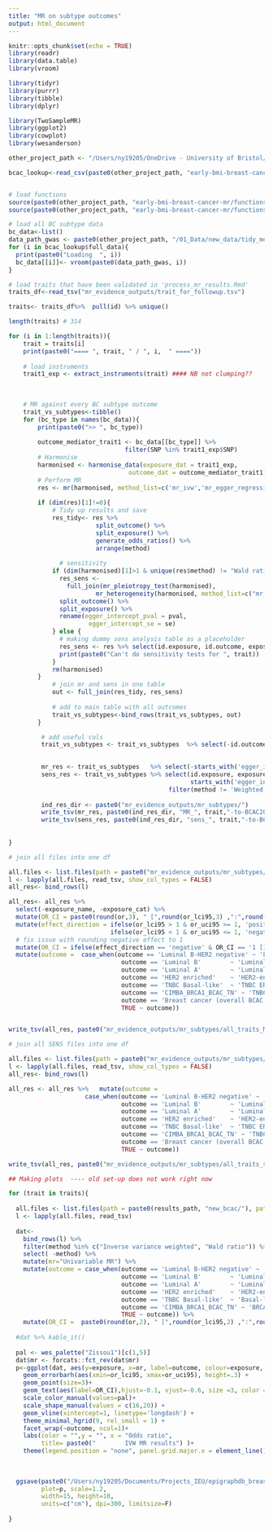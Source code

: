 ```yaml
---
title: "MR on subtype outcomes"
output: html_document
---
```


```r
knitr::opts_chunk$set(echo = TRUE)
library(readr)
library(data.table)
library(vroom)

library(tidyr)
library(purrr)
library(tibble)
library(dplyr)

library(TwoSampleMR)
library(ggplot2)
library(cowplot)
library(wesanderson)
```

```r
other_project_path <- "/Users/ny19205/OneDrive - University of Bristol/Documents - OneDrive/Mini-project2/"

bcac_lookup<-read_csv(paste0(other_project_path, "early-bmi-breast-cancer-mr//metadata/data_lookup_BCAC.csv")) 


# load functions
source(paste0(other_project_path, "early-bmi-breast-cancer-mr/functions.R"))
source(paste0(other_project_path, "early-bmi-breast-cancer-mr/functions_mvmr.R"))

```

```r
# load all BC subtype data
bc_data<-list()
data_path_gwas <- paste0(other_project_path, "/01_Data/new_data/tidy_meta_analysed_data/")
for (i in bcac_lookup$full_data){
  print(paste0("Loading  ", i))
  bc_data[[i]]<- vroom(paste0(data_path_gwas, i)) 
}
```

```r

# load traits that have been validated in 'process_mr_results.Rmd'
traits_df<-read_tsv("mr_evidence_outputs/trait_for_followup.tsv")

traits<- traits_df%>%  pull(id) %>% unique()

length(traits) # 314

```


```r

for (i in 1:length(traits)){
    trait = traits[i]
    print(paste0("==== ", trait, " / ", i,  " ===="))
  
    # load instruments
    trait1_exp <- extract_instruments(trait) #### NB not clumping??
  
    
    
    # MR against every BC subtype outcome
    trait_vs_subtypes<-tibble()
    for (bc_type in names(bc_data)){
        print(paste0(">> ", bc_type))
   
        outcome_mediator_trait1 <- bc_data[[bc_type]] %>%
                                filter(SNP %in% trait1_exp$SNP)
        # Harmonise 
        harmonised <- harmonise_data(exposure_dat = trait1_exp, 
                                 outcome_dat = outcome_mediator_trait1)
        # Perform MR
        res <- mr(harmonised, method_list=c('mr_ivw','mr_egger_regression','mr_weighted_median', 'mr_wald_ratio')) 
        
        if (dim(res)[1]!=0){
            # Tidy up results and save
            res_tidy<- res %>%
                        split_outcome() %>% 
                        split_exposure() %>% 
                        generate_odds_ratios() %>% 
                        arrange(method)
            
              # sensitivity
            if (dim(harmonised)[1]>1 & unique(res$method) != "Wald ratio"){
              res_sens <-
                full_join(mr_pleiotropy_test(harmonised),
                        mr_heterogeneity(harmonised, method_list=c("mr_egger_regression", "mr_ivw"))) %>% 
              split_outcome() %>%
              split_exposure() %>% 
              rename(egger_intercept_pval = pval,
                      egger_intercept_se = se)
            } else {
              # making dummy sens analysis table as a placeholder
              res_sens <- res %>% select(id.exposure, id.outcome, exposure, outcome, nsnp) %>% distinct() %>% mutate(method = "NO SENSITIVITY")
              print(paste0("Can't do sensitivity tests for ", trait))
            }
            rm(harmonised)
        }  
            # join mr and sens in one table
            out <- full_join(res_tidy, res_sens)
            
            # add to main table with all outcomes
            trait_vs_subtypes<-bind_rows(trait_vs_subtypes, out)
        }

         # add useful cols
         trait_vs_subtypes <- trait_vs_subtypes  %>% select(-id.outcome) %>% distinct()

         
         mr_res <- trait_vs_subtypes   %>% select(-starts_with('egger_intercept'), -starts_with('Q'))
         sens_res <- trait_vs_subtypes %>% select(id.exposure, exposure, outcome, method, nsnp,
                                                  starts_with('egger_intercept'), starts_with('Q'), ) %>% 
                                            filter(method != 'Weighted median')
         
         ind_res_dir <- paste0("mr_evidence_outputs/mr_subtypes/")
         write_tsv(mr_res, paste0(ind_res_dir, "MR_", trait,"-to-BCAC2020_subtypes.tsv" ))
         write_tsv(sens_res, paste0(ind_res_dir, "sens_", trait,"-to-BCAC2020_subtypes.tsv" ))
          
           
} 

```


```r
# join all files into one df

all.files <- list.files(path = paste0("mr_evidence_outputs/mr_subtypes/"), pattern = paste0("^MR*"), full.names = T)
l <- lapply(all.files, read_tsv, show_col_types = FALSE)
all_res<- bind_rows(l)

all_res<- all_res %>% 
  select(-exposure_name, -exposure_cat) %>% 
  mutate(OR_CI = paste0(round(or,3), " [",round(or_lci95,3) ,":",round(or_uci95,3), "]")) %>% 
  mutate(effect_direction = ifelse(or_lci95 > 1 & or_uci95 >= 1, 'positive',
                            ifelse(or_lci95 < 1 & or_uci95 <= 1, 'negative', 'overlaps null'))) %>% 
  # fix issue with rounding negative effect to 1 
  mutate(OR_CI = ifelse(effect_direction == 'negative' & OR_CI == '1 [1:1]', "0.99 [0.99:0.99]", OR_CI)) %>% 
  mutate(outcome =  case_when(outcome == 'Luminal B-HER2 negative' ~ 'LuminalB1 ER+PR+HER-',
                               outcome == 'Luminal B'        ~ 'LuminalB2 ER+PR+HER+',
                               outcome == 'Luminal A'        ~ 'LuminalA ER+PR+HER-',
                               outcome == 'HER2 enriched'    ~ 'HER2-enriched ER-PR-HER+',
                               outcome == 'TNBC Basal-like'  ~ 'TNBC ER-PR-HER-',
                               outcome == 'CIMBA_BRCA1_BCAC_TN' ~ 'TNBC_BRCA1 ER-PR-HER-',
                               outcome == 'Breast cancer (overall BCAC 2020)' ~ 'Breast cancer BCAC 2020',
                               TRUE ~ outcome))


write_tsv(all_res, paste0("mr_evidence_outputs/mr_subtypes/all_traits_MR_vs_BCAC2020.tsv"))
```



```r
# join all SENS files into one df

all.files <- list.files(path = paste0("mr_evidence_outputs/mr_subtypes/"), pattern = paste0("^sens*"), full.names = T)
l <- lapply(all.files, read_tsv, show_col_types = FALSE)
all_res<- bind_rows(l)

all_res <- all_res %>%   mutate(outcome =
                     case_when(outcome == 'Luminal B-HER2 negative' ~ 'LuminalB1 ER+PR+HER-',
                               outcome == 'Luminal B'        ~ 'LuminalB2 ER+PR+HER+',
                               outcome == 'Luminal A'        ~ 'LuminalA ER+PR+HER-',
                               outcome == 'HER2 enriched'    ~ 'HER2-enriched ER-PR-HER+',
                               outcome == 'TNBC Basal-like'  ~ 'TNBC ER-PR-HER-',
                               outcome == 'CIMBA_BRCA1_BCAC_TN' ~ 'TNBC_BRCA1 ER-PR-HER-',
                               outcome == 'Breast cancer (overall BCAC 2020)' ~ 'Breast cancer BCAC 2020',
                               TRUE ~ outcome))

write_tsv(all_res, paste0("mr_evidence_outputs/mr_subtypes/all_traits_sensMR_vs_BCAC2020.tsv"))
```





```r
## Making plots  ---- old set-up does not work right now

for (trait in traits){
  
  all.files <- list.files(path = paste0(results_path, "new_bcac/"), pattern = paste0("MR_", trait,"-to-*"), full.names = T)
  l <- lapply(all.files, read_tsv)
  
  dat<-
    bind_rows(l) %>% 
    filter(method %in% c("Inverse variance weighted", "Wald ratio")) %>% 
    select( -method) %>% 
    mutate(mr="Univariable MR") %>% 
    mutate(outcome = case_when(outcome == 'Luminal B-HER2 negative' ~ 'Luminal B1: ER+PR+HER-',
                               outcome == 'Luminal B'        ~ 'Luminal B2: ER+PR+HER+',
                               outcome == 'Luminal A'        ~ 'Luminal A: ER+PR+HER-',
                               outcome == 'HER2 enriched'    ~ 'HER2-enriched: ER-PR-HER+',
                               outcome == 'TNBC Basal-like'  ~ 'Basal-like TNBC: ER-PR-HER-',
                               outcome == 'CIMBA_BRCA1_BCAC_TN' ~ 'BRCA1_CIMBA TNBC: ER-PR-HER-',
                               TRUE ~ outcome)) %>% 
    mutate(OR_CI =  paste0(round(or,2), " [",round(or_lci95,2) ,":",round(or_uci95,2), "]"))
  
  #dat %>% kable_it()
  
  pal <- wes_palette("Zissou1")[c(1,5)]
  dat$mr <- forcats::fct_rev(dat$mr) 
  p<-ggplot(dat, aes(y=exposure, x=or, label=outcome, colour=exposure,  shape=exposure)) +
    geom_errorbarh(aes(xmin=or_lci95, xmax=or_uci95), height=.3) +
    geom_point(size=3)+
    geom_text(aes(label=OR_CI),hjust=-0.1, vjust=-0.6, size =3, color = 'darkgrey')+
    scale_color_manual(values=pal)+
    scale_shape_manual(values = c(16,20)) +
    geom_vline(xintercept=1, linetype='longdash') +
    theme_minimal_hgrid(9, rel_small = 1) +
    facet_wrap(~outcome, ncol=1)+
    labs(color = "",y = "", x = "Odds ratio",
         title= paste0("        IVW MR results") )+
    theme(legend.position = "none", panel.grid.major.x = element_line())
  
  
  
  ggsave(paste0("/Users/ny19205/Documents/Projects_IEU/epigraphdb_breast_cancer/R/external_figures/new_bcac_", trait, ".png"),
         plot=p, scale=1.2, 
         width=15, height=10,
         units=c("cm"), dpi=300, limitsize=F)
  
}
```





